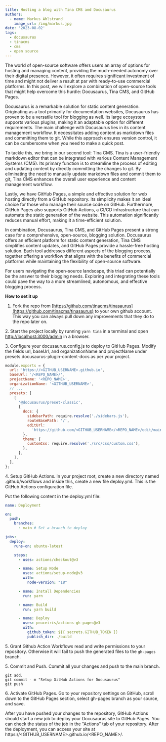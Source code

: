 ```yaml
---
title: Hosting a blog with Tina CMS and Docusaurus
authors:
  - name: Markus Ahlstrand
    image_url: /img/markus.jpg
date: '2023-08-02'
tags:
  - docusaurus
  - tinacms
  - cms
  - open source
---
```


The world of open-source software offers users an array of options for hosting and managing content, providing the much-needed autonomy over their digital presence. However, it often requires significant investment of time and might not deliver a result at par with ready-to-use commercial platforms. In this post, we will explore a combination of open-source tools that might help overcome this hurdle: Docusaurus, Tina CMS, and GitHub Pages.

Docusaurus is a remarkable solution for static content generation. Originating as a tool primarily for documentation websites, Docusaurus has proven to be a versatile tool for blogging as well. Its large ecosystem supports various plugins, making it an adaptable option for different requirements. The main challenge with Docusaurus lies in its content management workflow. It necessitates adding content as markdown files and committing them to git. While this approach ensures version control, it can be cumbersome when you need to make a quick post.

To tackle this, we bring in our second tool: Tina CMS. Tina is a user-friendly markdown editor that can be integrated with various Content Management Systems (CMS). Its primary function is to streamline the process of editing and updating content by directly committing the changes to git. By eliminating the need to manually update markdown files and commit them to git, Tina CMS enhances the overall user experience and content management workflow.

Lastly, we have GitHub Pages, a simple and effective solution for web hosting directly from a GitHub repository. Its simplicity makes it an ideal choice for those who manage their source code on GitHub. Furthermore, GitHub Pages also supports GitHub Actions, a CI/CD infrastructure that can automate the static generation of the website. This automation significantly reduces manual effort, making it a time-efficient solution.

In combination, Docusaurus, Tina CMS, and GitHub Pages present a strong case for a comprehensive, open-source, blogging solution. Docusaurus offers an efficient platform for static content generation, Tina CMS simplifies content updates, and GitHub Pages provide a hassle-free hosting solution. Each tool addresses different aspects of the blogging process, together offering a workflow that aligns with the benefits of commercial platforms while maintaining the flexibility of open-source software.

For users navigating the open-source landscape, this triad can potentially be the answer to their blogging needs. Exploring and integrating these tools could pave the way to a more streamlined, autonomous, and effective blogging process.

**How to set it up**

1. Fork the repo from [https://github.com/tinacms/tinasaurus](https://github.com/tinacms/tinasaurus) to your own github account. This way you can always pull down any improvements that they do to the repo later on.

2\. Start the project locally by running `yarn tina` in a terminal and open [http://localhost:3000/admin](http://localhost:3000/admin "") in a browser.

3\. Configure your docusaurus.config.js to deploy to GitHub Pages. Modify the fields url, baseUrl, and organizationName and projectName under presets.docusaurus-plugin-content-docs as per your project.

```javascript
module.exports = {
  url: 'https://<GITHUB_USERNAME>.github.io',
  baseUrl: '/<REPO_NAME>/',
  projectName: '<REPO_NAME>',
  organizationName: '<GITHUB_USERNAME>',
  // ...
  presets: [
    [
      '@docusaurus/preset-classic',
      {
        docs: {
          sidebarPath: require.resolve('./sidebars.js'),
          routeBasePath: '/',
          editUrl:
            'https://github.com/<GITHUB_USERNAME>/<REPO_NAME>/edit/main/',
        },
        theme: {
          customCss: require.resolve('./src/css/custom.css'),
        },
      },
    ],
  ],
};

```

4\. Setup GitHub Actions. In your project root, create a new directory named .github/workflows and inside this, create a new file deploy.yml. This is the GitHub Actions configuration file.

Put the following content in the deploy.yml file:

```yaml
name: Deployment

on:
  push:
    branches:
      - main # Set a branch to deploy

jobs:
  deploy:
    runs-on: ubuntu-latest

    steps:
      - uses: actions/checkout@v3

      - name: Setup Node
        uses: actions/setup-node@v3
        with:
          node-version: "18"

      - name: Install Dependencies
        run: yarn

      - name: Build
        run: yarn build

      - name: Deploy
        uses: peaceiris/actions-gh-pages@v3
        with:
          github_token: ${{ secrets.GITHUB_TOKEN }}
          publish_dir: ./build

```

5\. Grant Github Action Workflows read and write permissions to your repository. Otherwise it will fail to push the generated files to the `gh-pages` branch.

5\. Commit and Push.  Commit all your changes and push to the main branch.

```shell
git add.
git commit - m "Setup GitHub Actions for Docusaurus"
git push

```

6\. Activate GitHub Pages. Go to your repository settings on GitHub, scroll down to the GitHub Pages section, select gh-pages branch as your source, and save.

After you have pushed your changes to the repository, GitHub Actions should start a new job to deploy your Docusaurus site to GitHub Pages. You can check the status of the job in the "Actions" tab of your repository. After the deployment, you can access your site at https://\<GITHUB\_USERNAME>.github.io/\<REPO\_NAME>/.
